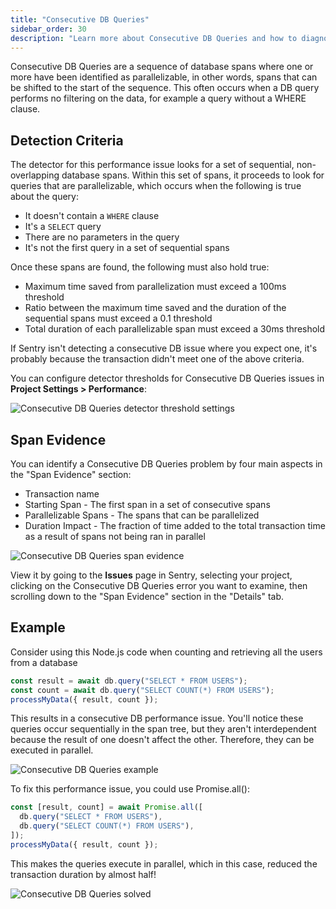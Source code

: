 ```yaml
---
title: "Consecutive DB Queries"
sidebar_order: 30
description: "Learn more about Consecutive DB Queries and how to diagnose and fix them."
---
```


Consecutive DB Queries are a sequence of database spans where one or more have been identified as parallelizable, in other words, spans that can be shifted to the start of the sequence. This often occurs when a DB query performs no filtering on the data, for example a query without a WHERE clause.

## Detection Criteria

The detector for this performance issue looks for a set of sequential, non-overlapping database spans. Within this set of spans, it proceeds to look for queries that are parallelizable, which occurs when the following is true about the query:

- It doesn't contain a `WHERE` clause
- It's a `SELECT` query
- There are no parameters in the query
- It's not the first query in a set of sequential spans

Once these spans are found, the following must also hold true:

- Maximum time saved from parallelization must exceed a 100ms threshold
- Ratio between the maximum time saved and the duration of the sequential spans must exceed a 0.1 threshold
- Total duration of each parallelizable span must exceed a 30ms threshold

If Sentry isn't detecting a consecutive DB issue where you expect one, it's probably because the transaction didn't meet one of the above criteria.

You can configure detector thresholds for Consecutive DB Queries issues in **Project Settings > Performance**:

![Consecutive DB Queries detector threshold settings](./img/consecutive-db-detector-settings.png)

## Span Evidence

You can identify a Consecutive DB Queries problem by four main aspects in the "Span Evidence" section:

- Transaction name
- Starting Span - The first span in a set of consecutive spans
- Parallelizable Spans - The spans that can be parallelized
- Duration Impact - The fraction of time added to the total transaction time as a result of spans not being ran in parallel

![Consecutive DB Queries span evidence](./img/span-evidence.png)

View it by going to the **Issues** page in Sentry, selecting your project, clicking on the Consecutive DB Queries error you want to examine, then scrolling down to the "Span Evidence" section in the "Details" tab.

## Example

Consider using this Node.js code when counting and retrieving all the users from a database

```javascript
const result = await db.query("SELECT * FROM USERS");
const count = await db.query("SELECT COUNT(*) FROM USERS");
processMyData({ result, count });
```

This results in a consecutive DB performance issue. You'll notice these queries occur sequentially in the span tree,
but they aren't interdependent because the result of one doesn't affect the other. Therefore, they can be executed in parallel.

![Consecutive DB Queries example](./img/consecutive-example.png)

To fix this performance issue, you could use Promise.all():

```javascript
const [result, count] = await Promise.all([
  db.query("SELECT * FROM USERS"),
  db.query("SELECT COUNT(*) FROM USERS"),
]);
processMyData({ result, count });
```

This makes the queries execute in parallel, which in this case, reduced the transaction duration by almost half!

![Consecutive DB Queries solved](./img/parallel-example.png)
